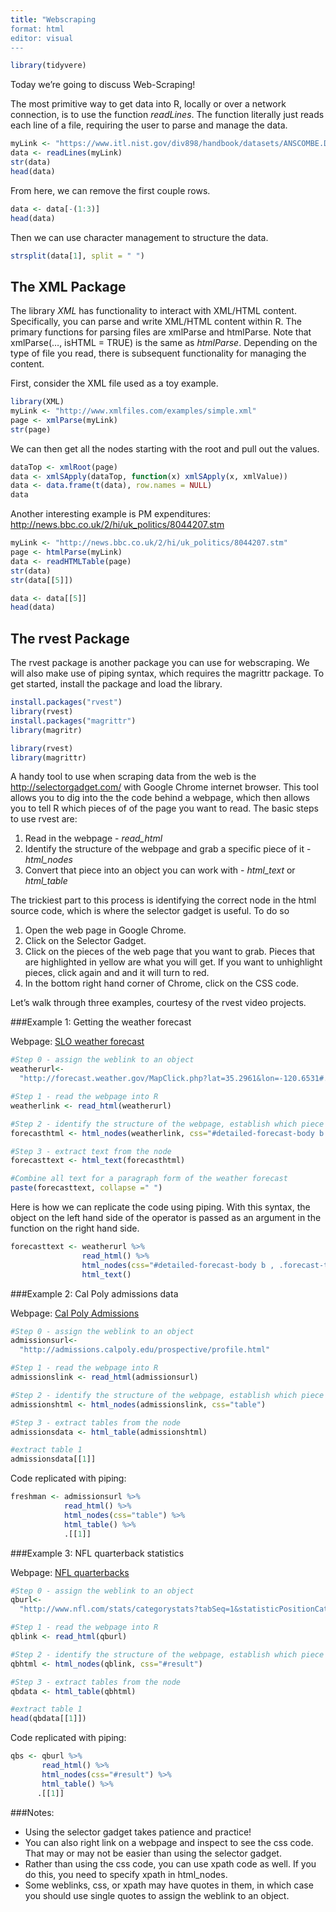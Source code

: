 ```yaml
---
title: "Webscraping
format: html
editor: visual
---
```


```r
library(tidyvere)
```

Today we're going to discuss Web-Scraping!

The most primitive way to get data into R, locally or over a network connection, is to use the function *readLines*. The function literally just reads each line of a file, requiring the user to parse and manage the data.

```r
myLink <- "https://www.itl.nist.gov/div898/handbook/datasets/ANSCOMBE.DAT"
data <- readLines(myLink)
str(data)
head(data)
```

From here, we can remove the first couple rows.

```r
data <- data[-(1:3)]
head(data)
```

Then we can use character management to structure the data.

```r
strsplit(data[1], split = " ")
```


## The XML Package

The library *XML* has functionality to interact with XML/HTML content. Specifically, you can parse and write XML/HTML content within R. The primary functions for parsing files are xmlParse and htmlParse. Note that xmlParse(..., isHTML = TRUE) is the same as *htmlParse*. Depending on the type of file you read, there is subsequent functionality for managing the content.

First, consider the XML file used as a toy example.

\url{http://www.w3schools/xml/plant_catalog.xml}

```r
library(XML)
myLink <- "http://www.xmlfiles.com/examples/simple.xml"
page <- xmlParse(myLink)
str(page)
```

We can then get all the nodes starting with the root and pull out the values.

```r
dataTop <- xmlRoot(page)
data <- xmlSApply(dataTop, function(x) xmlSApply(x, xmlValue))
data <- data.frame(t(data), row.names = NULL)
data
```

Another interesting example is PM expenditures: <http://news.bbc.co.uk/2/hi/uk_politics/8044207.stm>

```r
myLink <- "http://news.bbc.co.uk/2/hi/uk_politics/8044207.stm"
page <- htmlParse(myLink)
data <- readHTMLTable(page)
str(data)
str(data[[5]])

data <- data[[5]]
head(data)
```

## The rvest Package

The rvest package is another package you can use for webscraping.  We will also make use of piping syntax, which requires the magrittr package.  To get started, install the package and load the library.

```r
install.packages("rvest")
library(rvest)
install.packages("magrittr")
library(magritr)
```

```r
library(rvest)
library(magrittr)
```

A handy tool to use when scraping data from the web is the [http://selectorgadget.com/](selector gadget) with Google Chrome internet browser. This tool allows you to dig into the the code behind a webpage, which then allows you to tell R which pieces of of the page you want to read.  The basic steps to use rvest are:

1.  Read in the webpage - *read_html*
2.  Identify the structure of the webpage and grab a specific piece of it - *html_nodes*
3.  Convert that piece into an object you can work with - *html_text* or *html_table*

The trickiest part to this process is identifying the correct node in the html source code, which is where the selector gadget is useful.  To do so

1.  Open the web page in Google Chrome.
2.  Click on the Selector Gadget.
3.  Click on the pieces of the web page that you want to grab.  Pieces that are highlighted in yellow are what you will get.  If you want to unhighlight pieces, click again and and it will turn to red.
4.  In the bottom right hand corner of Chrome, click on the CSS code.

Let's walk through three examples, courtesy of the rvest video projects.

###Example 1: Getting the weather forecast

Webpage: [SLO weather forecast](http://forecast.weather.gov/MapClick.php?lat=35.2961&lon=-120.6531#.Vw3BKTArKUk)

```r
#Step 0 - assign the weblink to an object
weatherurl<-
  "http://forecast.weather.gov/MapClick.php?lat=35.2961&lon=-120.6531#.Vw3BKTArKUk"

#Step 1 - read the webpage into R
weatherlink <- read_html(weatherurl)

#Step 2 - identify the structure of the webpage, establish which piece you want to grab by the css code
forecasthtml <- html_nodes(weatherlink, css="#detailed-forecast-body b , .forecast-text")

#Step 3 - extract text from the node
forecasttext <- html_text(forecasthtml)

#Combine all text for a paragraph form of the weather forecast
paste(forecasttext, collapse =" ")
```

Here is how we can replicate the code using piping.  With this syntax, the object on the left hand side of the operator is passed as an argument in the function on the right hand side.  
```r
forecasttext <- weatherurl %>% 
                read_html() %>% 
                html_nodes(css="#detailed-forecast-body b , .forecast-text") %>% 
                html_text()
```


###Example 2: Cal Poly admissions data

Webpage: [Cal Poly Admissions](http://admissions.calpoly.edu/prospective/profile.html)

```r
#Step 0 - assign the weblink to an object
admissionsurl<-
  "http://admissions.calpoly.edu/prospective/profile.html"

#Step 1 - read the webpage into R
admissionslink <- read_html(admissionsurl)

#Step 2 - identify the structure of the webpage, establish which piece you want to grab by the css code
admissionshtml <- html_nodes(admissionslink, css="table")

#Step 3 - extract tables from the node
admissionsdata <- html_table(admissionshtml)

#extract table 1
admissionsdata[[1]]
```

Code replicated with piping:
```r
freshman <- admissionsurl %>% 
            read_html() %>% 
            html_nodes(css="table") %>% 
            html_table() %>%
            .[[1]]
```

###Example 3: NFL quarterback statistics

Webpage: [NFL quarterbacks](http://www.nfl.com/stats/categorystats?tabSeq=1&statisticPositionCategory=QUARTERBACK&season=2015&seasonType=REG)

```r
#Step 0 - assign the weblink to an object
qburl<-
  "http://www.nfl.com/stats/categorystats?tabSeq=1&statisticPositionCategory=QUARTERBACK&season=2015&seasonType=REG"

#Step 1 - read the webpage into R
qblink <- read_html(qburl)

#Step 2 - identify the structure of the webpage, establish which piece you want to grab by the css code
qbhtml <- html_nodes(qblink, css="#result")

#Step 3 - extract tables from the node
qbdata <- html_table(qbhtml)

#extract table 1
head(qbdata[[1]])
```

Code replicated with piping:
```r
qbs <- qburl %>% 
       read_html() %>% 
       html_nodes(css="#result") %>% 
       html_table() %>%
      .[[1]]
```

###Notes:

* Using the selector gadget takes patience and practice!
* You can also right link on a webpage and inspect to see the css code.  That may or may not be easier than using the selector gadget.
* Rather than using the css code, you can use xpath code as well.  If you do this, you need to specify xpath in html_nodes.
* Some weblinks, css, or xpath may have quotes in them, in which case you should use single quotes to assign the weblink to an object.
